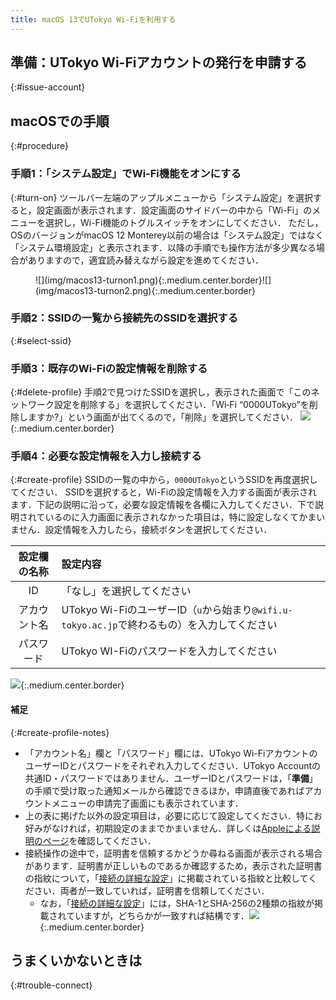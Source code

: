 ```yaml
---
title: macOS 13でUTokyo Wi-Fiを利用する
---
```


<Intro kindOfTerminal="macOS 13 Venturaの端末" confirmedTerminal="（macOS 13 Venturaが搭載されたMacBook Pro）"/>

## 準備：UTokyo Wi-Fiアカウントの発行を申請する
{:#issue-account}
<IssueAccount />

## macOSでの手順
{:#procedure}
### 手順1：「システム設定」でWi-Fi機能をオンにする
{:#turn-on}
ツールバー左端のアップルメニューから「システム設定」を選択すると，設定画面が表示されます．設定画面のサイドバーの中から「Wi-Fi」のメニューを選択し，Wi-Fi機能のトグルスイッチをオンにしてください．
ただし，OSのバージョンがmacOS 12 Monterey以前の場合は「システム設定」ではなく「システム環境設定」と表示されます．以降の手順でも操作方法が多少異なる場合がありますので，適宜読み替えながら設定を進めてください．
<figure class="gallery">![](img/macos13-turnon1.png){:.medium.center.border}![](img/macos13-turnon2.png){:.medium.center.border}</figure>

### 手順2：SSIDの一覧から接続先のSSIDを選択する
{:#select-ssid}
<SelectSsid  userIdField="アカウント名"/>

### 手順3：既存のWi-Fiの設定情報を削除する
{:#delete-profile}
<DeleteProfile  userIdField="アカウント名"/>
手順2で見つけたSSIDを選択し，表示された画面で「このネットワーク設定を削除する」を選択してください．「Wi‑Fi “0000UTokyo”を削除しますか?」という画面が出てくるので，「削除」を選択してください．
![](img/macos13-deleteprofile.png){:.medium.center.border}

### 手順4：必要な設定情報を入力し接続する
{:#create-profile}
SSIDの一覧の中から，`0000UTokyo`というSSIDを再度選択してください．
SSIDを選択すると，Wi-Fiの設定情報を入力する画面が表示されます．下記の説明に沿って，必要な設定情報を各欄に入力してください．下で説明されているのに入力画面に表示されなかった項目は，特に設定しなくてかまいません．設定情報を入力したら，接続ボタンを選択してください．

| 設定欄の名称      | 設定内容     |
| :-----------: | :------------------- |
| ID            | 「なし」を選択してください      |
| アカウント名       | UTokyo Wi-FiのユーザーID（`u`から始まり`@wifi.u-tokyo.ac.jp`で終わるもの）を入力してください |
| パスワード       | UTokyo WI-Fiのパスワードを入力してください      |

![](img/macos13-createprofile.png){:.medium.center.border}

#### 補足
{:#create-profile-notes}
* 「アカウント名」欄と「パスワード」欄には、UTokyo Wi-FiアカウントのユーザーIDとパスワードをそれぞれ入力してください．UTokyo Accountの共通ID・パスワードではありません．ユーザーIDとパスワードは，「**準備**」の手順で受け取った通知メールから確認できるほか，申請直後であればアカウントメニューの申請完了画面にも表示されています．
* 上の表に掲げた以外の設定項目は，必要に応じて設定してください．特にお好みがなければ，初期設定のままでかまいません．詳しくは[Appleによる説明のページ](https://support.apple.com/ja-jp/guide/mac-help/mh11935/mac)を確認してください．
* 接続操作の途中で，証明書を信頼するかどうか尋ねる画面が表示される場合があります．証明書が正しいものであるか確認するため，表示された証明書の指紋について，「[接続の詳細な設定](/utokyo_wifi/#connect-configuration)」に掲載されている指紋と比較してください．両者が一致していれば，証明書を信頼してください．
    * なお，「[接続の詳細な設定](/utokyo_wifi/#connect-configuration)」には，SHA-1とSHA-256の2種類の指紋が掲載されていますが，どちらかが一致すれば結構です．![](img/macos13-certificate.png){:.medium.center.border}

## うまくいかないときは
{:#trouble-connect}
<TroubleConnect />